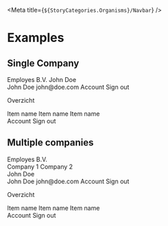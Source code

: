 
<Meta title={`${StoryCategories.Organisms}/Navbar`} />

<NavbarDocs />

# Examples

## Single Company

<Canvas>
    <div class="h-screen-safe flex bg-mystic">
        <div class="w-[100%] desktop-xs:w-60">
            <p-navbar>
                <p-profile variant="company" slot="company">
                    <p-avatar slot="avatar" />
                    <span slot="title">Employes B.V.</span>
                </p-profile>
                <p-profile slot="user">
                    <p-avatar slot="avatar" />
                    <span slot="title">John Doe</span>
                    <div slot="dropdown">
                        <p-profile class="px-2">
                            <span slot="title">John Doe</span>
                            <span slot="subtitle">john@doe.com</span>
                        </p-profile>
                        <p-divider class="-px-2" />
                        <p-dropdown-menu-item icon="person">
                            Account
                        </p-dropdown-menu-item>
                        <p-dropdown-menu-item icon="signout">
                            Sign out
                        </p-dropdown-menu-item>
                    </div>
                </p-profile>
                <div class="flex flex-col" slot="content">
                    <p class="mb-2 text-xs font-semibold uppercase text-storm-vague">
                        Overzicht
                    </p>
                    <p-navigation-item icon="person">
                        Item name
                    </p-navigation-item>
                    <p-navigation-item icon="person">
                        Item name
                    </p-navigation-item>
                    <p-navigation-item icon="person">
                        Item name
                    </p-navigation-item>
                </div>
                <p-dropdown placement="bottom-end" slot="topbar">
                    <p-avatar size="small" slot="trigger" />
                    <slot slot="items">
                        <p-dropdown-menu-item icon="person">
                            Account
                        </p-dropdown-menu-item>
                        <p-dropdown-menu-item icon="signout">
                            Sign out
                        </p-dropdown-menu-item>
                    </slot>
                </p-dropdown>
            </p-navbar>
        </div>
    </div>
</Canvas>

## Multiple companies

<Canvas>
    <div class="h-screen-safe flex bg-mystic">
        <div class="w-[100%] desktop-xs:w-60">
            <p-navbar>
                <p-profile variant="company" slot="company">
                    <p-avatar slot="avatar" />
                    <span slot="title">Employes B.V.</span>
                    <div slot="dropdown">
                        <p-dropdown-menu-item icon="switch">
                            Company 1
                        </p-dropdown-menu-item>
                        <p-dropdown-menu-item icon="switch">
                            Company 2
                        </p-dropdown-menu-item>
                    </div>
                </p-profile>
                <p-profile slot="user">
                    <p-avatar slot="avatar" />
                    <span slot="title">John Doe</span>
                    <div slot="dropdown">
                        <p-profile class="px-2">
                            <span slot="title">John Doe</span>
                            <span slot="subtitle">john@doe.com</span>
                        </p-profile>
                        <p-divider class="-px-2" />
                        <p-dropdown-menu-item icon="person">
                            Account
                        </p-dropdown-menu-item>
                        <p-dropdown-menu-item icon="signout">
                            Sign out
                        </p-dropdown-menu-item>
                    </div>
                </p-profile>
                <div class="flex flex-col" slot="content">
                    <p class="mb-2 text-xs font-semibold uppercase text-storm-vague">
                        Overzicht
                    </p>
                    <p-navigation-item icon="person">
                        Item name
                    </p-navigation-item>
                    <p-navigation-item icon="person">
                        Item name
                    </p-navigation-item>
                    <p-navigation-item icon="person">
                        Item name
                    </p-navigation-item>
                </div>
                <p-dropdown placement="bottom-end" slot="topbar">
                    <p-avatar size="small" slot="trigger" />
                    <slot slot="items">
                        <p-dropdown-menu-item icon="person">
                            Account
                        </p-dropdown-menu-item>
                        <p-dropdown-menu-item icon="signout">
                            Sign out
                        </p-dropdown-menu-item>
                    </slot>
                </p-dropdown>
            </p-navbar>
        </div>
    </div>
</Canvas>
